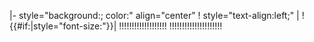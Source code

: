 |- style="background:{{{bcolor|white}}}; color:{{{tcolor|black}}}" align="center"
! style="text-align:left;" |{{{1}}}
!{{#if:{{{rssize|}}}|style="font-size:{{{rssize}}}"}}|{{{2}}}
!{{{ 3}}}!!{{{ 4}}}!!{{{ 5}}}!!{{{ 6}}}!!{{{ 7}}}!!{{{ 8}}}!!{{{ 9}}}!!{{{10}}}!!{{{11}}}!!{{{12}}}
!{{{13}}}!!{{{14}}}!!{{{15}}}!!{{{16}}}!!{{{17}}}!!{{{18}}}!!{{{19}}}!!{{{20}}}!!{{{21}}}!!{{{22}}}!!{{{23}}}<noinclude>
{{documentation|Template:Golf18/doc}}
</noinclude>
